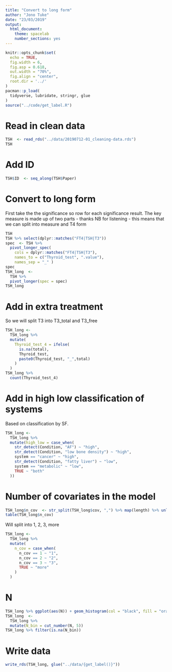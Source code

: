 ```yaml
---
title: "Convert to long form"
author: "Jono Tuke"
date: "23/03/2019"
output: 
  html_document:
    theme: spacelab
    number_sections: yes
---
```


```r
knitr::opts_chunk$set(
  echo = TRUE, 
  fig.width = 6, 
  fig.asp = 0.618, 
  out.width = "70%",
  fig.align = "center", 
  root.dir = '../'
)
pacman::p_load(
  tidyverse, lubridate, stringr, glue
)
source("../code/get_label.R")
```

# Read in clean data

```r
TSH  <- read_rds("../data/20190712-01_cleaning-data.rds")
TSH
```

# Add ID

```r
TSH$ID  <- seq_along(TSH$Paper)
```

# Convert to long form

First take the the significance so row for each significance result. The key measure is made up of two parts - thanks NB for listening - this means that we can split into measure and T4 form

```r
TSH
TSH %>% select(dplyr::matches("FT4|TSH|T3"))
spec  <- TSH %>% 
  pivot_longer_spec(
    cols = dplyr::matches("FT4|TSH|T3"), 
    names_to = c("Thyroid_test", ".value"),
    names_sep = "_" )
spec
TSH_long  <- 
  TSH %>% 
  pivot_longer(spec = spec)
TSH_long
```

# Add in extra treatment

So we will split T3 into T3_total and T3_free

```r
TSH_long <- 
  TSH_long %>% 
  mutate(
    Thyroid_test_4 = ifelse(
      is.na(total), 
      Thyroid_test, 
      paste0(Thyroid_test, "_",total)
    )
  )
TSH_long %>% 
  count(Thyroid_test_4)
```

# Add in high low classification of systems

Based on classification by SF. 

```r
TSH_long <- 
  TSH_long %>% 
  mutate(high_low = case_when(
    str_detect(Condition, "AF") ~ "high", 
    str_detect(Condition, "low bone density") ~ "high", 
    system == "cancer" ~ "high", 
    str_detect(Condition, "fatty liver") ~ "low", 
    system == "metabolic" ~ "low", 
    TRUE ~ "both"
  ))
```


# Number of covariates in the model

```r
TSH_long$n_cov  <- str_split(TSH_long$cov, ",") %>% map(length) %>% unlist()
table(TSH_long$n_cov)
```

Will split into 1, 2, 3, more

```r
TSH_long <- 
  TSH_long %>% 
  mutate(
    n_cov = case_when(
      n_cov == 1 ~ "1", 
      n_cov == 2 ~ "2", 
      n_cov == 3 ~ "3", 
      TRUE ~ "more"
    )
  )
```

# N

```r
TSH_long %>% ggplot(aes(N)) + geom_histogram(col = "black", fill = "orange")
TSH_long  <- 
  TSH_long %>% 
  mutate(N_bin = cut_number(N, 5))
TSH_long %>% filter(is.na(N_bin))
```

# 



# Write data

```r
write_rds(TSH_long, glue("../data/{get_label()}"))
```

